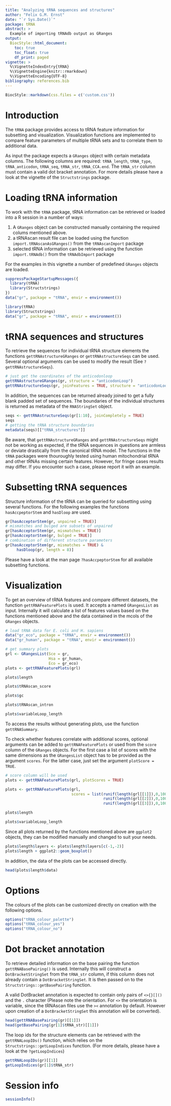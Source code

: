 ```yaml
---
title: "Analyzing tRNA sequences and structures"
author: "Felix G.M. Ernst"
date: "`r Sys.Date()`"
package: tRNA
abstract: >
  Example of importing tRNAdb output as GRanges
output:
  BiocStyle::html_document:
    toc: true
    toc_float: true
    df_print: paged
vignette: >
  %\VignetteIndexEntry{tRNA}
  %\VignetteEngine{knitr::rmarkdown}
  %\VignetteEncoding{UTF-8}
bibliography: references.bib
---
```


```r
BiocStyle::markdown(css.files = c('custom.css'))
```

# Introduction

The `tRNA` package provides access to tRNA feature information for subsetting
and visualization. Visualization functions are implemented to compare feature
parameters of multiple tRNA sets and to correlate them to additional data.

As input the package expects a `GRanges` object with certain metadata columns.
The following columns are required: `tRNA_length`, `tRNA_type`,
`tRNA_anticodon`, `tRNA_seq`, `tRNA_str`, `tRNA_CCA.end`. The `tRNA_str` column
must contain a valid dot bracket annotation. For more details please have a look
at the vignette of the `Structstrings` package.

# Loading tRNA information

To work with the `tRNA` package, tRNA information can be retrieved or loaded 
into a R session in a number of ways:

  1. A `GRanges` object can be constructed manually containing the required 
  colums mentioned above.
  2. a tRNAscan result file can be loaded using the function
  `import.tRNAscanAsGRanges()` from the `tRNAscanImport` package
  3. selected tRNA information can be retrieved using the function
  `import.tRNAdb()` from the `tRNAdbImport` package

For the examples in this vignette a number of predefined `GRanges` objects are 
loaded.

```r
suppressPackageStartupMessages({
  library(tRNA)
  library(Structstrings)
})
data("gr", package = "tRNA", envir = environment())
```

```r
library(tRNA)
library(Structstrings)
data("gr", package = "tRNA", envir = environment())
```

# tRNA sequences and structures

To retrieve the sequences for individual tRNA structure elements the functions
`gettRNAstructureGRanges` or `gettRNAstructureSeqs` can be used. Several
optional arguments can be used to modify the result (See 
`?gettRNAstructureSeqs`).

```r
# just get the coordinates of the anticodonloop
gettRNAstructureGRanges(gr, structure = "anticodonLoop")
gettRNAstructureSeqs(gr, joinFeatures = TRUE, structure = "anticodonLoop")
```

In addition, the sequences can be returned already joined to get a fully blank
padded set of sequences. The boundaries of the individual structures is returned
as metadata of the `RNAStringSet` object.

```r
seqs <- gettRNAstructureSeqs(gr[1:10], joinCompletely = TRUE)
seqs
# getting the tRNA structure boundaries
metadata(seqs)[["tRNA_structures"]]
```

Be aware, that `gettRNAstructureGRanges` and `gettRNAstructureSeqs` might not be
working as expected, if the tRNA sequences in questions are armless or deviate
drastically from the canonical tRNA model. The functions in the `tRNA` packages
were thouroughly tested using human mitochondrial tRNA and other tRNAs missing
certain features. However, for fringe cases results may differ. If you encounter
such a case, please report it with an example.

# Subsetting tRNA sequences

Structure information of the tRNA can be queried for subsetting using several
functions. For the following examples the functions `hasAccpeptorStem` and 
`hasDloop` are used.

```r
gr[hasAcceptorStem(gr, unpaired = TRUE)]
# mismatches and bulged are subsets of unpaired
gr[hasAcceptorStem(gr, mismatches = TRUE)]
gr[hasAcceptorStem(gr, bulged = TRUE)]
# combination of different structure parameters
gr[hasAcceptorStem(gr, mismatches = TRUE) & 
     hasDloop(gr, length = 8)]
```

Please have a look at the man page `?hasAccpeptorStem` for all available 
subsetting functions.

# Visualization

To get an overview of tRNA features and compare different datasets, the function
`gettRNAFeaturePlots` is used. It accepts a named `GRangesList` as input.
Internally it will calculate a list of features values based on the functions
mentioned above and the data contained in the mcols of the `GRanges` objects.

```r
# load tRNA data for E. coli and H. sapiens
data("gr_eco", package = "tRNA", envir = environment())
data("gr_human", package = "tRNA", envir = environment())

# get summary plots
grl <- GRangesList(Sce = gr,
                   Hsa = gr_human,
                   Eco = gr_eco)
plots <- gettRNAFeaturePlots(grl)
```
```r
plots$length
```
```r
plots$tRNAscan_score
```
```r
plots$gc
```
```r
plots$tRNAscan_intron
```
```r
plots$variableLoop_length
```

To access the results without generating plots, use the function 
`gettRNASummary`.

To check whether features correlate with additional scores, optional arguments
can be added to `gettRNAFeaturePlots` or used from the `score` column of the
`GRanges` objects. For the first case a list of scores with the same dimensions
as the `GRangesList` object has to be provided as the argument `scores`. For the
latter case, just set the argument `plotScore = TRUE`.

```r
# score column will be used
plots <- gettRNAFeaturePlots(grl, plotScores = TRUE)
```
```r
plots <- gettRNAFeaturePlots(grl,
                             scores = list(runif(length(grl[[1]]),0,100),
                                           runif(length(grl[[2]]),0,100),
                                           runif(length(grl[[3]]),0,100)))
```
```r
plots$length
```
```r
plots$variableLoop_length
```

Since all plots returned by the functions mentioned above are `ggplot2` objects,
they can be modified manually and changed to suit your needs.

```r
plots$length$layers <- plots$length$layers[c(-1,-2)]
plots$length + ggplot2::geom_boxplot()
```

In addition, the data of the plots can be accessed directly.

```r
head(plots$length$data)
```

# Options

The colours of the plots can be customized directly on creation with the 
following options.

```r
options("tRNA_colour_palette")
options("tRNA_colour_yes")
options("tRNA_colour_no")
```

# Dot bracket annotation

To retrieve detailed information on the base pairing the function
`gettRNABasePairing()` is used. Internally this will construct a
`DotBracketStringSet` from the `tRNA_str` column, if this column does not
already contain a `DotBracketStringSet`. It is then passed on to the
`Structstrings::getBasePairing` function.

A valid DotBracket annotation is expected to contain only pairs of `<>{}[]()`
and the `.` character (Please note the orientation. For `<>` the orientation is
variable, since the tRNAscan files use the `><` annotation by default. However
upon creation of a `DotBracketStringSet` this annotation will be converted).

```r
head(gettRNABasePairing(gr)[[1]])
head(getBasePairing(gr[1]$tRNA_str)[[1]])
```

The loop ids for the structure elements can be retrieved with the
`gettRNALoopIDs()` function, which relies on the `Structstrings::getLoopIndices`
function. (For more details, please have a look at the `?getLoopIndices`)

```r
gettRNALoopIDs(gr)[[1]]
getLoopIndices(gr[1]$tRNA_str)
```

# Session info

```r
sessionInfo()
```
